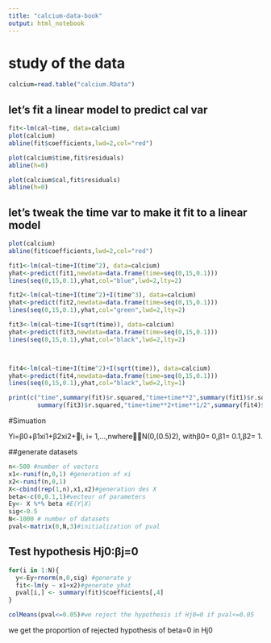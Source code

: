 ```yaml
---
title: "calcium-data-book"
output: html_notebook
---
```


# study of the data

```r
calcium=read.table("calcium.RData")
```

## let's fit a linear model to predict cal var
```r
fit<-lm(cal~time, data=calcium)
plot(calcium)
abline(fit$coefficients,lwd=2,col="red")
```
```r
plot(calcium$time,fit$residuals)
abline(h=0)
```
```r
plot(calcium$cal,fit$residuals)
abline(h=0)
```
## let's tweak the time var to make it fit to a linear model

```r
plot(calcium)
abline(fit$coefficients,lwd=2,col="red")

fit1<-lm(cal~time+I(time^2), data=calcium)
yhat<-predict(fit1,newdata=data.frame(time=seq(0,15,0.1)))
lines(seq(0,15,0.1),yhat,col="blue",lwd=2,lty=2)

fit2<-lm(cal~time+I(time^2)+I(time^3), data=calcium)
yhat<-predict(fit2,newdata=data.frame(time=seq(0,15,0.1)))
lines(seq(0,15,0.1),yhat,col="green",lwd=2,lty=2)

fit3<-lm(cal~time+I(sqrt(time)), data=calcium)
yhat<-predict(fit3,newdata=data.frame(time=seq(0,15,0.1)))
lines(seq(0,15,0.1),yhat,col="black",lwd=2,lty=2)



fit4<-lm(cal~time+I(time^2)+I(sqrt(time)), data=calcium)
yhat<-predict(fit4,newdata=data.frame(time=seq(0,15,0.1)))
lines(seq(0,15,0.1),yhat,col="black",lwd=2,lty=1)
```
```r
print(c("time",summary(fit)$r.squared,"time+time**2",summary(fit1)$r.squared,"time+time**2+time**3",summary(fit2)$r.squared,"time+time**1/2",
        summary(fit3)$r.squared,"time+time**2+time**1/2",summary(fit4)$r.squared))
```
#Simuation

Yi=β0+β1xi1+β2xi2+i,  i= 1,...,nwhere∼N(0,(0.5)2), withβ0= 0,β1= 0.1,β2= 1.

##generate datasets
```r
n<-500 #number of vectors
x1<-runif(n,0,1) #generation of xi
x2<-runif(n,0,1)
X<-cbind(rep(1,n),x1,x2)#generation des X
beta<-c(0,0.1,1)#vecteur of parameters
Ey<- X %*% beta #E(Y|X)
sig<-0.5
N<-1000 # number of datasets
pval<-matrix(0,N,3)#initialization of pval
```
## Test hypothesis Hj0:βj=0

```r
for(i in 1:N){
  y<-Ey+rnorm(n,0,sig) #generate y
  fit<-lm(y ~ x1+x2)#generate yhat
  pval[i,] <- summary(fit)$coefficients[,4]
}

colMeans(pval<=0.05)#we reject the hypothesis if Hj0=0 if pval<=0.05
```
we get the proportion of rejected hypothesis of beta=0 in Hj0
